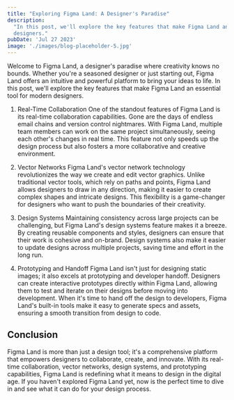 ```yaml
---
title: "Exploring Figma Land: A Designer's Paradise"
description:
  "In this post, we'll explore the key features that make Figma Land an essential tool for modern
  designers."
pubDate: 'Jul 27 2023'
image: './images/blog-placeholder-5.jpg'
---
```


Welcome to Figma Land, a designer's paradise where creativity knows no bounds. Whether you're a
seasoned designer or just starting out, Figma Land offers an intuitive and powerful platform to
bring your ideas to life. In this post, we'll explore the key features that make Figma Land an
essential tool for modern designers.

1. Real-Time Collaboration One of the standout features of Figma Land is its real-time collaboration
   capabilities. Gone are the days of endless email chains and version control nightmares. With
   Figma Land, multiple team members can work on the same project simultaneously, seeing each
   other's changes in real time. This feature not only speeds up the design process but also fosters
   a more collaborative and creative environment.

2. Vector Networks Figma Land's vector network technology revolutionizes the way we create and edit
   vector graphics. Unlike traditional vector tools, which rely on paths and points, Figma Land
   allows designers to draw in any direction, making it easier to create complex shapes and
   intricate designs. This flexibility is a game-changer for designers who want to push the
   boundaries of their creativity.

3. Design Systems Maintaining consistency across large projects can be challenging, but Figma Land's
   design systems feature makes it a breeze. By creating reusable components and styles, designers
   can ensure that their work is cohesive and on-brand. Design systems also make it easier to update
   designs across multiple projects, saving time and effort in the long run.

4. Prototyping and Handoff Figma Land isn't just for designing static images; it also excels at
   prototyping and developer handoff. Designers can create interactive prototypes directly within
   Figma Land, allowing them to test and iterate on their designs before moving into development.
   When it's time to hand off the design to developers, Figma Land's built-in tools make it easy to
   generate specs and assets, ensuring a smooth transition from design to code.

## Conclusion

Figma Land is more than just a design tool; it's a comprehensive platform that empowers designers to
collaborate, create, and innovate. With its real-time collaboration, vector networks, design
systems, and prototyping capabilities, Figma Land is redefining what it means to design in the
digital age. If you haven't explored Figma Land yet, now is the perfect time to dive in and see what
it can do for your design process.
